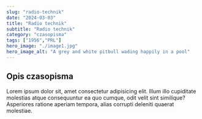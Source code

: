 ```yaml
---
slug: "radio-technik"
date: "2024-03-03"
title: "Radio technik"
subtitle: "Radio technik"
category: "czasopisma"
tags: ["1956","PRL"]
hero_image: "./image1.jpg"
hero_image_alt: "A grey and white pitbull wading happily in a pool"
---
```


## Opis czasopisma

Lorem ipsum dolor sit, amet consectetur adipisicing elit. 
Illum illo cupiditate molestias atque consequuntur ea quo cumque, odit velit sint similique? 
Asperiores ratione aperiam tempora, alias corrupti deleniti quaerat molestiae.